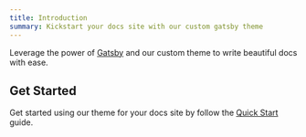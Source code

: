 ```yaml
---
title: Introduction
summary: Kickstart your docs site with our custom gatsby theme
---
```


Leverage the power of [Gatsby](https://www.gatsbyjs.org/docs/) and our custom theme to write beautiful docs with ease.

## Get Started

Get started using our theme for your docs site by follow the [Quick Start](/quick-start/) guide.
